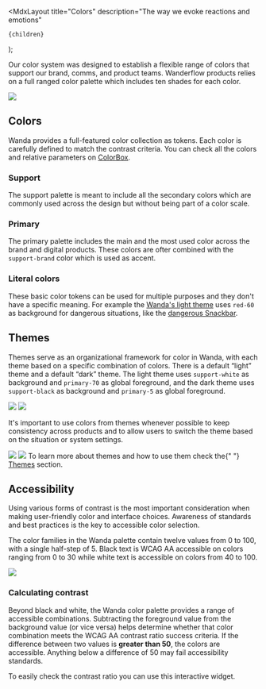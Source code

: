 
  <MdxLayout
    title="Colors"
    description="The way we evoke reactions and emotions"
  >
    {children}
  </MdxLayout>
);

Our color system was designed to establish a flexible range of colors that support our brand, comms, and product teams. Wanderflow products relies on a full ranged color palette which includes ten shades for each color.

<Zoomer>
  <img loading="lazy" decoding="async" src="/design/colors/colors.webp" />
</Zoomer>

## Colors

Wanda provides a full-featured color collection as tokens. Each color is carefully defined to match the contrast criteria. You can check all the colors and relative parameters on [ColorBox][colorbox-url].

### Support

The support palette is meant to include all the secondary colors which are commonly used across the design but without being part of a color scale.

<Stack direction="row" columnGap={16} rowGap={32} wrap>
  <ColorPalette colors={tkns.color.support} id="support" />
</Stack>

### Primary

The primary palette includes the main and the most used color across the brand and digital products. These colors are ofter combined with the `support-brand` color which is used as accent.

<Stack direction="row" columnGap={16} rowGap={32} wrap>
  <ColorPalette colors={tkns.color.primary} id="primary" />
</Stack>

### Literal colors

These basic color tokens can be used for multiple purposes and they don't have a specific meaning. For example the [Wanda's light theme](/develop/themes/) uses `red-60` as background for dangerous situations, like the [dangerous Snackbar](/develop/components/snackbar/#types-of-message).

<Stack rowGap={48}>
  <Stack direction="row" columnGap={24} rowGap={32} wrap>
    <ColorPalette colors={tkns.color.red} title="Red" />
    <ColorPalette colors={tkns.color.green} title="Green" />
    <ColorPalette colors={tkns.color.blue} title="Blue" />
  </Stack>
  <Stack direction="row" columnGap={24} rowGap={32} wrap>
    <ColorPalette colors={tkns.color.purple} title="Purple" />
    <ColorPalette colors={tkns.color.yellow} title="Yellow" />
    <ColorPalette colors={tkns.color.cyan} title="Cyan" />
  </Stack>
</Stack>

## Themes

Themes serve as an organizational framework for color in Wanda, with each theme based on a specific combination of colors. There is a default “light” theme and a default “dark” theme. The light theme uses `support-white` as background and `primary-70` as global foreground, and the dark theme uses `support-black` as background and `primary-5` as global foreground.

<Stack direction="row" columnGap={24}>
  <Zoomer>
    <img loading="lazy" decoding="async" src="/design/colors/light.webp" />
  </Zoomer>
  <Zoomer>
    <img loading="lazy" decoding="async" src="/design/colors/dark.webp" />
  </Zoomer>
</Stack>

It's important to use colors from themes whenever possible to keep consistency across products and to allow users to switch the theme based on the situation or system settings.

<Stack direction="row" columnGap={24}>
  <Zoomer>
    <img loading="lazy" decoding="async" src="/design/colors/light-ex.webp" />
  </Zoomer>
  <Zoomer>
    <img loading="lazy" decoding="async" src="/design/colors/dark-ex.webp" />
  </Zoomer>
</Stack>

<Snackbar type="info" title="Learn more">
  To learn more about themes and how to use them check the{" "}
  <a href="/develop/themes/">Themes</a> section.
</Snackbar>

## Accessibility

Using various forms of contrast is the most important consideration when making user-friendly color and interface choices. Awareness of standards and best practices is the key to accessible color selection.

The color families in the Wanda palette contain twelve values from 0 to 100, with a single half-step of 5. Black text is WCAG AA accessible on colors ranging from 0 to 30 while white text is accessible on colors from 40 to 100.

![](/design/colors/contrast-scale.svg)

### Calculating contrast

Beyond black and white, the Wanda color palette provides a range of accessible combinations. Subtracting the foreground value from the background value (or vice versa) helps determine whether that color combination meets the WCAG AA contrast ratio success criteria. If the difference between two values is **greater than 50**, the colors are accessible. Anything below a difference of 50 may fail accessibility standards.

To easily check the contrast ratio you can use this interactive widget.

<ContrastCalc />

[colorbox-url]: https://colorbox.io/?c0=%26p%24s%24%3D11%26p%24h%24st%24%3D220%26p%24h%24e%24%3D220%26p%24h%24c%24%3Deqo%26p%24sa%24st%24%3D0.09%26p%24sa%24e%24%3D1%26p%24sa%24r%24%3D0.2%26p%24sa%24c%24%3Deqo%26p%24b%24st%24%3D0.97%26p%24b%24e%24%3D0.06%26p%24b%24c%24%3Dl%26o%24n%24%3DPrimary%26o%24ro%24%3Dcw%26o%24ms%24%3D0%26o%24minorStep%24%3D1&c1=%26p%24s%24%3D11%26p%24h%24st%24%3D354%26p%24h%24e%24%3D350%26p%24h%24c%24%3Deqo%26p%24sa%24st%24%3D0.19%26p%24sa%24e%24%3D1.5%26p%24sa%24r%24%3D0.9%26p%24sa%24c%24%3Deqo%26p%24b%24st%24%3D1.12%26p%24b%24e%24%3D0.1%26p%24b%24c%24%3Dl%26o%24n%24%3DSemantic+Danger%26o%24ro%24%3Dccw%26o%24ms%24%3D0%26o%24minorStep%24%3D1&c2=%26p%24s%24%3D11%26p%24h%24st%24%3D195%26p%24h%24e%24%3D223%26p%24h%24c%24%3Deqo%26p%24sa%24st%24%3D0.16%26p%24sa%24e%24%3D1%26p%24sa%24r%24%3D1.1%26p%24sa%24c%24%3Deqo%26p%24b%24st%24%3D1.1%26p%24b%24e%24%3D0.15%26p%24b%24c%24%3Dl%26o%24n%24%3DSemantic+Info%26o%24ro%24%3Dcw%26o%24ms%24%3D0%26o%24minorStep%24%3D1&c3=%26p%24s%24%3D11%26p%24h%24st%24%3D144%26p%24h%24e%24%3D176%26p%24h%24c%24%3Deqi%26p%24sa%24st%24%3D0.16%26p%24sa%24e%24%3D0.97%26p%24sa%24r%24%3D1.3%26p%24sa%24c%24%3Deqo%26p%24b%24st%24%3D1.04%26p%24b%24e%24%3D0.07%26p%24b%24c%24%3Dl%26o%24n%24%3DSemantic+Positive%26o%24ro%24%3Dcw%26o%24ms%24%3D0%26o%24minorStep%24%3D1&c4=%26p%24s%24%3D11%26p%24h%24st%24%3D37%26p%24h%24e%24%3D21%26p%24h%24c%24%3Deqo%26p%24sa%24st%24%3D0.4%26p%24sa%24e%24%3D1.5%26p%24sa%24r%24%3D0.8%26p%24sa%24c%24%3Deqo%26p%24b%24st%24%3D1.15%26p%24b%24e%24%3D0.2%26p%24b%24c%24%3Dl%26o%24n%24%3DSemantic+Warning%26o%24ro%24%3Dccw%26o%24ms%24%3D0%26o%24minorStep%24%3D1&c5=%26p%24s%24%3D11%26p%24h%24st%24%3D298%26p%24h%24e%24%3D298%26p%24h%24c%24%3Deqo%26p%24sa%24st%24%3D0.14%26p%24sa%24e%24%3D1%26p%24sa%24r%24%3D0.6%26p%24sa%24c%24%3Deqo%26p%24b%24st%24%3D1.04%26p%24b%24e%24%3D0.17%26p%24b%24c%24%3Dl%26o%24n%24%3DSupport+Purple%26o%24ro%24%3Dcw%26o%24ms%24%3D0%26o%24minorStep%24%3D1&c6=%26p%24s%24%3D11%26p%24h%24st%24%3D187%26p%24h%24e%24%3D187%26p%24h%24c%24%3Deco%26p%24sa%24st%24%3D0.1%26p%24sa%24e%24%3D1%26p%24sa%24r%24%3D0.8%26p%24sa%24c%24%3Dequo%26p%24b%24st%24%3D1%26p%24b%24e%24%3D0.09%26p%24b%24c%24%3Dl%26o%24n%24%3DSupport+Cyan%26o%24ro%24%3Dcw%26o%24ms%24%3D0%26o%24minorStep%24%3D1
